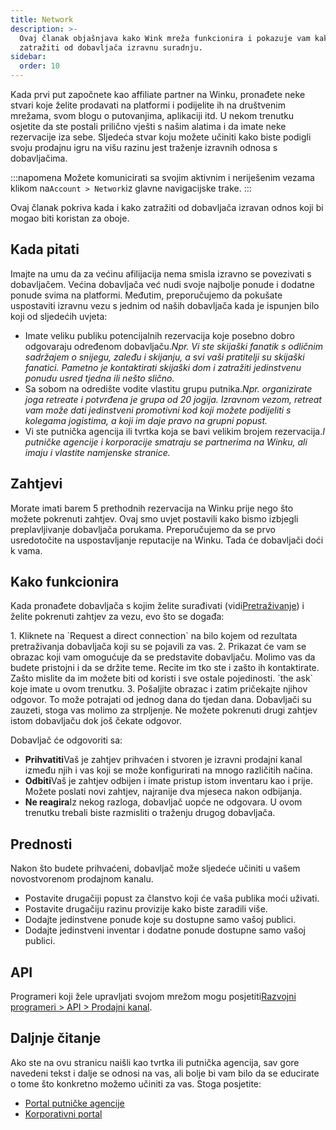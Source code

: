 ```yaml
---
title: Network
description: >-
  Ovaj članak objašnjava kako Wink mreža funkcionira i pokazuje vam kako
  zatražiti od dobavljača izravnu suradnju.
sidebar:
  order: 10
---
```


Kada prvi put započnete kao affiliate partner na Winku, pronađete neke stvari koje želite prodavati na platformi i podijelite ih na društvenim mrežama, svom blogu o putovanjima, aplikaciji itd.
U nekom trenutku osjetite da ste postali prilično vješti s našim alatima i da imate neke rezervacije iza sebe.
Sljedeća stvar koju možete učiniti kako biste podigli svoju prodajnu igru ​​na višu razinu jest traženje izravnih odnosa s dobavljačima.

:::napomena
Možete komunicirati sa svojim aktivnim i neriješenim vezama klikom na`Account > Network`iz glavne navigacijske trake.
:::

Ovaj članak pokriva kada i kako zatražiti od dobavljača izravan odnos koji bi mogao biti koristan za oboje.

## Kada pitati

Imajte na umu da za većinu afilijacija nema smisla izravno se povezivati ​​s dobavljačem. Većina dobavljača već nudi svoje najbolje ponude i dodatne ponude svima na platformi.
Međutim, preporučujemo da pokušate uspostaviti izravnu vezu s jednim od naših dobavljača kada je ispunjen bilo koji od sljedećih uvjeta:

* Imate veliku publiku potencijalnih rezervacija koje posebno dobro odgovaraju određenom dobavljaču.*Npr. Vi ste skijaški fanatik s odličnim sadržajem o snijegu, zaleđu i skijanju, a svi vaši pratitelji su skijaški fanatici. Pametno je kontaktirati skijaški dom i zatražiti jedinstvenu ponudu usred tjedna ili nešto slično.*
* Sa sobom na odredište vodite vlastitu grupu putnika.*Npr. organizirate joga retreate i potvrđena je grupa od 20 jogija. Izravnom vezom, retreat vam može dati jedinstveni promotivni kod koji možete podijeliti s kolegama jogistima, a koji im daje pravo na grupni popust.*
* Vi ste putnička agencija ili tvrtka koja se bavi velikim brojem rezervacija.*I putničke agencije i korporacije smatraju se partnerima na Winku, ali imaju i vlastite namjenske stranice.*

## Zahtjevi

Morate imati barem 5 prethodnih rezervacija na Winku prije nego što možete pokrenuti zahtjev.
Ovaj smo uvjet postavili kako bismo izbjegli preplavljivanje dobavljača porukama. Preporučujemo da se prvo usredotočite na uspostavljanje reputacije na Winku. Tada će dobavljači doći k vama.

## Kako funkcionira

Kada pronađete dobavljača s kojim želite surađivati ​​(vidi[Pretraživanje](/studio/search/)) i želite pokrenuti zahtjev za vezu, evo što se događa:

<Steps>
  1. Kliknete na `Request a direct connection` na bilo kojem od rezultata pretraživanja dobavljača koji su se pojavili za vas.
  2. Prikazat će vam se obrazac koji vam omogućuje da se predstavite dobavljaču. Molimo vas da budete pristojni i da se držite teme. Recite im tko ste i zašto ih kontaktirate. Zašto mislite da im možete biti od koristi i sve ostale pojedinosti. `the ask` koje imate u ovom trenutku.
  3. Pošaljite obrazac i zatim pričekajte njihov odgovor. To može potrajati od jednog dana do tjedan dana. Dobavljači su zauzeti, stoga vas molimo za strpljenje. Ne možete pokrenuti drugi zahtjev istom dobavljaču dok još čekate odgovor.
</Steps>


Dobavljač će odgovoriti sa:

* **Prihvatiti**Vaš je zahtjev prihvaćen i stvoren je izravni prodajni kanal između njih i vas koji se može konfigurirati na mnogo različitih načina.
* **Odbiti**Vaš je zahtjev odbijen i imate pristup istom inventaru kao i prije. Možete poslati novi zahtjev, najranije dva mjeseca nakon odbijanja.
* **Ne reagira**Iz nekog razloga, dobavljač uopće ne odgovara. U ovom trenutku trebali biste razmisliti o traženju drugog dobavljača.

## Prednosti

Nakon što budete prihvaćeni, dobavljač može sljedeće učiniti u vašem novostvorenom prodajnom kanalu.

* Postavite drugačiji popust za članstvo koji će vaša publika moći uživati.
* Postavite drugačiju razinu provizije kako biste zaradili više.
* Dodajte jedinstvene ponude koje su dostupne samo vašoj publici.
* Dodajte jedinstveni inventar i dodatne ponude dostupne samo vašoj publici.

## API

Programeri koji žele upravljati svojom mrežom mogu posjetiti[Razvojni programeri > API > Prodajni kanal](/developers/apis/#sales-channel-api).

## Daljnje čitanje

Ako ste na ovu stranicu naišli kao tvrtka ili putnička agencija, sav gore navedeni tekst i dalje se odnosi na vas, ali bolje bi vam bilo da se educirate o tome što konkretno možemo učiniti za vas. Stoga posjetite:

* [Portal putničke agencije](/travel-agent/what-is-agent/)
* [Korporativni portal](/corporate/what-is-group/)

